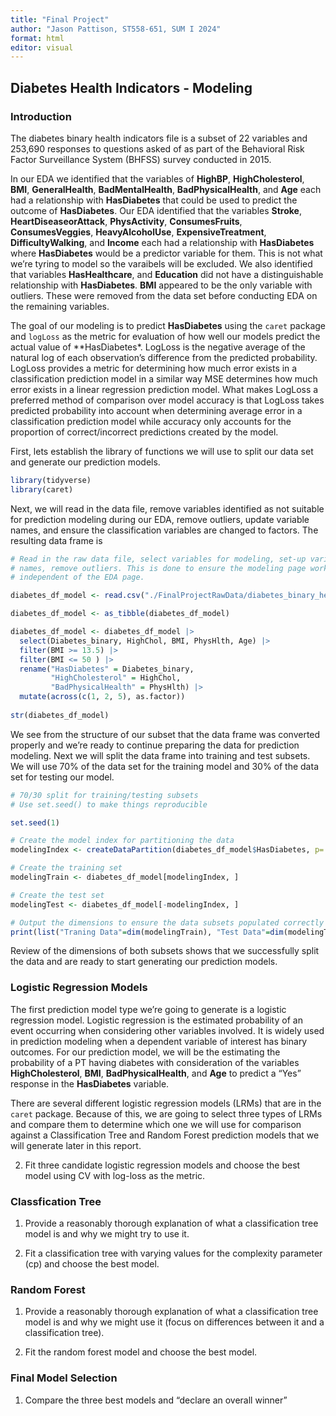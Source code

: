 ```yaml
---
title: "Final Project"
author: "Jason Pattison, ST558-651, SUM I 2024"
format: html
editor: visual
---
```


## Diabetes Health Indicators - Modeling

### Introduction

The diabetes binary health indicators file is a subset of 22 variables and 253,690 responses to questions asked of as part of the Behavioral Risk Factor Surveillance System (BHFSS) survey conducted in 2015.

In our EDA we identified that the variables of **HighBP**, **HighCholesterol**, **BMI**, **GeneralHealth**, **BadMentalHealth**, **BadPhysicalHealth**, and **Age** each had a relationship with **HasDiabetes** that could be used to predict the outcome of **HasDiabetes**. Our EDA identified that the variables **Stroke**, **HeartDiseaseorAttack**, **PhysActivity**, **ConsumesFruits**, **ConsumesVeggies**, **HeavyAlcoholUse**, **ExpensiveTreatment**, **DifficultyWalking**, and **Income** each had a relationship with **HasDiabetes** where **HasDiabetes** would be a predictor variable for them. This is not what we're tyring to model so the varaibels will be excluded. We also identified that variables **HasHealthcare**, and **Education** did not have a distinguishable relationship with **HasDiabetes**. **BMI** appeared to be the only variable with outliers.  These were removed from the data set before conducting EDA on the remaining variables. 

The goal of our modeling is to predict **HasDiabetes** using the `caret` package and `logLoss` as the metric for evaluation of how well our models predict the actual value of **HasDiabetes*. LogLoss is the negative average of the natural log of each observation's difference from the predicted probability. LogLoss provides a metric for determining how much error exists in a classification prediction model in a similar way MSE determines how much error exists in a linear regression prediction model. What makes LogLoss a preferred method of comparison over model accuracy is that LogLoss takes predicted probability into account when determining average error in a classification prediction model while accuracy only accounts for the proportion of correct/incorrect predictions created by the model.  

First, lets establish the library of functions we will use to split our data set and generate our prediction models. 

```r

library(tidyverse)
library(caret)

```

Next, we will read in the data file, remove variables identified as not suitable for prediction modeling during our EDA, remove outliers, update variable names, and ensure the classification variables are changed to factors. The resulting data frame is 

```r

# Read in the raw data file, select variables for modeling, set-up variable 
# names, remove outliers. This is done to ensure the modeling page works
# independent of the EDA page.  

diabetes_df_model <- read.csv("./FinalProjectRawData/diabetes_binary_health_indicators_BRFSS2015.csv")

diabetes_df_model <- as_tibble(diabetes_df_model)

diabetes_df_model <- diabetes_df_model |>
  select(Diabetes_binary, HighChol, BMI, PhysHlth, Age) |>
  filter(BMI >= 13.5) |>
  filter(BMI <= 50 ) |>
  rename("HasDiabetes" = Diabetes_binary, 
         "HighCholesterol" = HighChol, 
         "BadPhysicalHealth" = PhysHlth) |>
  mutate(across(c(1, 2, 5), as.factor)) 
   
str(diabetes_df_model)

```

We see from the structure of our subset that the data frame was converted properly and we're ready to continue preparing the data for prediction modeling. Next we will split the data frame into training and test subsets. We will use 70% of the data set for the training model and 30% of the data set for testing our model. 

```r

# 70/30 split for training/testing subsets
# Use set.seed() to make things reproducible 

set.seed(1)

# Create the model index for partitioning the data 
modelingIndex <- createDataPartition(diabetes_df_model$HasDiabetes, p=.7, list=FALSE)

# Create the training set
modelingTrain <- diabetes_df_model[modelingIndex, ]

# Create the test set
modelingTest <- diabetes_df_model[-modelingIndex, ]

# Output the dimensions to ensure the data subsets populated correctly
print(list("Traning Data"=dim(modelingTrain), "Test Data"=dim(modelingTest)))

```

Review of the dimensions of both subsets shows that we successfully split the data and are ready to start generating our prediction models. 

### Logistic Regression Models

The first prediction model type we're going to generate is a logistic regression model. Logistic regression is the estimated probability of an event occurring when considering other variables involved. It is widely used in prediction modeling when a dependent variable of interest has binary outcomes. For our prediction model, we will be the estimating the probability of a PT having diabetes with consideration of the variables **HighCholesterol**, **BMI**, **BadPhysicalHealth**, and **Age** to predict a "Yes" response in the **HasDiabetes** variable. 

There are several different logistic regression models (LRMs) that are in the `caret` package. Because of this, we are going to select three types of LRMs and compare them to determine which one we will use for comparison against a Classification Tree and Random Forest prediction models that we will generate later in this report. 

2.  Fit three candidate logistic regression models and choose the best model using CV with log-loss as the metric.

### Classfication Tree

1.  Provide a reasonably thorough explanation of what a classification tree model is and why we might try to use it.

2.  Fit a classification tree with varying values for the complexity parameter (cp) and choose the best model.

### Random Forest

1.  Provide a reasonably thorough explanation of what a classification tree model is and why we might use it (focus on differences between it and a classification tree).

2.  Fit the random forest model and choose the best model.

### Final Model Selection

1.  Compare the three best models and "declare an overall winner"
